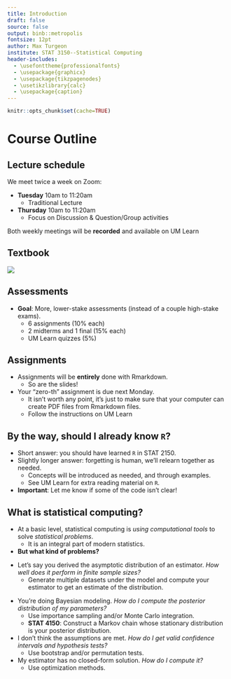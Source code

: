 ```yaml
---
title: Introduction
draft: false
source: false
output: binb::metropolis
fontsize: 12pt
author: Max Turgeon
institute: STAT 3150--Statistical Computing
header-includes:
  - \usefonttheme{professionalfonts}
  - \usepackage{graphicx}
  - \usepackage{tikzpagenodes}
  - \usetikzlibrary{calc}
  - \usepackage{caption}
---
```


```r
knitr::opts_chunk$set(cache=TRUE)
```

# Course Outline

## Lecture schedule

We meet twice a week on Zoom:

  - **Tuesday** 10am to 11:20am
    + Traditional Lecture
  - **Thursday** 10am to 11:20am
    + Focus on Discussion & Question/Group activities
    
Both weekly meetings will be **recorded** and available on UM Learn

## Textbook

![](../../static/images/Rizzo.png)

## Assessments

  - **Goal**: More, lower-stake assessments (instead of a couple high-stake exams).
    + 6 assignments (10% each)
    + 2 midterms and 1 final (15% each)
    + UM Learn quizzes (5%)

## Assignments

  - Assignments will be **entirely** done with Rmarkdown.
    + So are the slides!
  - Your "zero-th" assignment is due next Monday.
    + It isn't worth any point, it's just to make sure that your computer can create PDF files from Rmarkdown files.
    + Follow the instructions on UM Learn
    
## By the way, should I already know `R`?

  - Short answer: you should have learned `R` in STAT 2150.
  - Slightly longer answer: forgetting is human, we'll relearn together as needed.
    + Concepts will be introduced as needed, and through examples.
    + See UM Learn for extra reading material on `R`.
  - **Important**: Let me know if some of the code isn't clear!
  
## What is statistical computing? {.allowframebreaks}

  - At a basic level, statistical computing is *using computational tools* to solve *statistical problems*.
    + It is an integral part of modern statistics.
  - **But what kind of problems?**

\vspace{1cm}
  
  - Let's say you derived the asymptotic distribution of an estimator. *How well does it perform in finite sample sizes?*
    + Generate multiple datasets under the model and compute your estimator to get an estimate of the distribution.
    
\vspace{1in}
    
  - You're doing Bayesian modeling. *How do I compute the posterior distribution of my parameters?*
    + Use importance sampling and/or Monte Carlo integration.
    + **STAT 4150**: Construct a Markov chain whose stationary distribution is your posterior distribution.
  - I don't think the assumptions are met. *How do I get valid confidence intervals and hypothesis tests?*
    + Use bootstrap and/or permutation tests.
  - My estimator has no closed-form solution. *How do I compute it?*
    + Use optimization methods.
